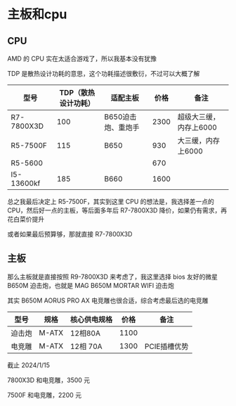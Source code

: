 # 主板和cpu

## CPU

AMD 的 CPU 实在太适合游戏了，所以我基本没有犹豫

TDP 是散热设计功耗的意思，这个功耗描述很敷衍，不过可以大概了解

| 型号       | TDP（散热设计功耗） | 适配主板           | 价格 | 备注                   |
| ---------- | ------------------- | ------------------ | ---- | ---------------------- |
| R7-7800X3D | 100                 | B650迫击炮、重炮手 | 2300 | 超级大三缓，内存上6000 |
| R5-7500F   | 115                 | B650               | 930  | 大三缓，内存上6000     |
| R5-5600    |                     |                    | 670  |                        |
| I5-13600kf | 185                 | B660               | 1600 |                        |

总之我最后决定上 R5-7500F，其实到这里 CPU 的想法是，我选择差一点的 CPU，然后好一点的主板，等后面多年后 R7-7800X3D 降价，如果仍有需求，再花白菜价提升

或者如果最后预算够，那就直接 R7-7800X3D

## 主板

那么主板就是直接按照 R9-7800X3D 来考虑了，我这里选择 bios 友好的微星 B650M 迫击炮，也就是 MAG B650M MORTAR WIFI 迫击炮

其实 B650M AORUS PRO AX 电竞雕也很合适，综合考虑最后选的电竞雕

| 型号   | 规格  | 核心供电规格 | 价格 | 备注         |
| ------ | ----- | ------------ | ---- | ------------ |
| 迫击炮 | M-ATX | 12相80A      | 1100 |              |
| 电竞雕 | M-ATX | 12相 70A     | 1300 | PCIE插槽优势 |

截止 2024/1/15

7800X3D 和电竞雕，3500 元

7500F 和电竞雕，2200 元

